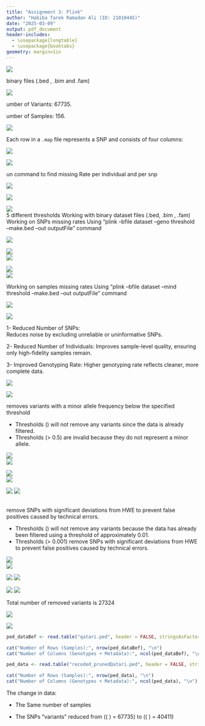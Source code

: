 ```yaml
---
title: "Assignment 3: Plink"
author: "Habiba Tarek Ramadan Ali (ID: 21010445)"
date: "2025-03-09"
output: pdf_document
header-includes:
  - \usepackage{longtable}
  - \usepackage{booktabs}
geometry: margin=1in
---
```


\LARGE \textbf {Part 1: Plink Walkthrough}

\Large \textbf {Task 1.1: Installation}  

![](/home/habiba/Pictures/installation.png)  
\Large \textbf {Task 1.2: Basic Commands}  

\large \textbf {Formats of files:} binary files (.bed , .bim and .fam) 

![](/home/habiba/Pictures/filesFormats.png)  
   
   
\large \textbf Number of Variants: 67735.  

\large \textbf Number of Samples: 156.  

![](/home/habiba/Pictures/firstcmd.png)  

\Large \textbf  {PLINK `.map` File Structure}  

Each row in a `.map` file represents a SNP and consists of four columns:

\begin{longtable}{@{}ll@{}}
    \toprule
    \textbf{Column} & \textbf{Description} \\ \midrule
    1 & \textbf{Chromosome Number} – The chromosome on which the SNP is located  \\ 
    2 & \textbf{SNP ID} – Unique identifier for the SNP. \\ 
    3 & \textbf{Genetic Distance} – Position in centimorgans (cM). \\ 
    4 & \textbf{Base-pair Position} – Physical position on the chromosome. \\ 
    \bottomrule
\end{longtable}


![](/home/habiba/Pictures/mapHead.png)  
\vspace{0.5cm}  

\Large \textbf  {PLINK `.ped` File Structure}  


\begin{longtable}{@{}ll@{}}
    \toprule
    \textbf{Column} & \textbf{Description} \\ 
    1 & \textbf{FID} – Family ID.  \\ 
    2 & \textbf{IID} – Individual ID. \\ 
    3 & \textbf{F} – Father ID. \\ 
    4 & \textbf{M} – Mother ID. \\ 
    5 & \textbf{SEX} – Sex. \\ 
    6 & \textbf{PHENOTYPE} – 1 , 2 or -9 for unknown. \\ 
    7+ & \textbf{SNPs} – SNP genotype data (two columns per SNP). \\ 
    \bottomrule
\end{longtable}

![](/home/habiba/Pictures/pedHead.png)  
\vspace{2cm}  

\Large \textbf Run \textbf{"Missing out"} command to find missing Rate per individual \textbf{"imiss file"} and per snp \textbf{"lmiss file"} 

\begin{longtable}{@{}ll@{}}
    \toprule
    \textbf{Statistic} & \textbf{Value} \\ 
    \midrule
    Total Variants & 67,735 \\ 
    Total Individuals & 156 \\ 
    Males & 49 \\ 
    Females & 107 \\ 
    Total Genotyping Rate & 0.998816 \(\left( \frac{156 \times 67735 - 1388}{156 \times 67735} \right)\) \\ 
    Sample Missing Data Report & \texttt{qatari.imiss} \\ 
    Variant-Based Missing Data Report & \texttt{qatari.lmiss} \\ 
    \bottomrule
\end{longtable}


![](/home/habiba/Pictures/missingOut.png)  
\vspace{4cm}  

\Large \textbf{PLINK `.imiss` File Structure} 

\begin{longtable}{@{}ll@{}}
    \toprule
    \textbf{Column} & \textbf{Description} \\ 
    \midrule
    1 & \textbf{FID} – Family ID.  \\ 
    2 & \textbf{IID} – Individual ID. \\ 
    3 & \textbf{MISS\_PHENO} – Y == Missing Phenotype. \\ 
    4 & \textbf{N\_MISS} – Number of missing genotype calls. \\ 
    5 & \textbf{N\_GENO} – Total number of genotype calls. \\ 
    6 & \textbf{F\_MISS} – Fraction of missing genotypes (\( \frac{N\_MISS}{N\_GENO} \)). \\ 
    \bottomrule
\end{longtable}  

![](/home/habiba/Pictures/imiss.png)  

\vspace{10pt}

\Large \textbf{PLINK `.lmiss` File Structure}

\begin{longtable}{@{}ll@{}}
    \toprule
    \textbf{Column} & \textbf{Description} \\ 
    \midrule
    1 & \textbf{CHR} – Chromosome number. \\ 
    2 & \textbf{SNP} – SNP ID. \\ 
    3 & \textbf{N\_MISS} – Number of missing genotype calls. \\ 
    4 & \textbf{N\_GENO} – Total number of genotype calls. \\ 
    5 & \textbf{F\_MISS} – Fraction of missing genotypes (\( \frac{N\_MISS}{N\_GENO} \)). \\ 
    \bottomrule
\end{longtable}  

![](/home/habiba/Pictures/lmiss.png)  
\phantomsection
\label{page5}
\Large \textbf{Conduct the Missing Call Rate Analysis} 5 different thresholds
Working with binary dataset files  (.bed, .bim , .fam)
Working on SNPs missing rates
Using "plink --bfile dataset --geno threshold --make.bed --out outputFile" command  

\begin{longtable}{@{}ll@{}}
    \toprule
    \textbf{part} & \textbf{description} \\ 
    \midrule
    --bfile & to use a dataset in binary format \\ 
    --geno & filters SNPs based on missing genotype rates \\ 
    --make-bed & This outputs the filtered data in binary PLINK format".bed , .bim and .fam"\\ 
    --out & prefix for the output files \\ 
    \bottomrule
\end{longtable}

![](/home/habiba/Pictures/thre0001.png)   


![](/home/habiba/Pictures/thre001.png)  
![](/home/habiba/Pictures/thre007.png)  

![](/home/habiba/Pictures/thre01.png)  
![](/home/habiba/Pictures/thre05.png)  
\begin{longtable}{@{}ll@{}}
    \toprule
    \textbf{Parameter} & \textbf{Description} \\ 
    \midrule
    \textbf{Threshold} & 0.0001 - 001 \\ 
    \textbf{Total SNPs Before Filtering} & 67735 \\ 
    \textbf{Filtered SNPs} & 12509 \\ 
    \textbf{Remaining SNPs} & 55226 \\ 
    \bottomrule
\end{longtable}

\begin{longtable}{@{}ll@{}}
    \toprule
    \textbf{Parameter} & \textbf{Description} \\ 
    \midrule
    \textbf{Threshold} & 0.007 - 0.01 - 0.05 - +\\ 
    \textbf{Total SNPs Before Filtering} & 67735 \\ 
    \textbf{Filtered SNPs} & 0 \\ 
    \textbf{Remaining SNPs} & 67735 \\ 
    \bottomrule
\end{longtable}

\vspace{6cm}
Working on samples missing rates
Using "plink --bfile dataset --mind threshold --make.bed --out outputFile" command  

\begin{longtable}{@{}ll@{}}
    \toprule
    \textbf{part} & \textbf{description} \\ 
    \midrule
    --bfile & to use a dataset in binary format \\ 
    --mind & filters Samples based on missing genotype rates \\ 
    --make-bed & This outputs the filtered data in binary PLINK format".bed , .bim and .fam"\\ 
    --out & prefix for the output files \\ 
    \bottomrule
\end{longtable}

![](/home/habiba/Pictures/mind.png) 
\begin{longtable}{@{}ll@{}}
    \toprule
    \textbf{Parameter} & \textbf{Description} \\ 
    \midrule
    \textbf{Threshold} &  0.05  \\ 
    \textbf{Total samples Before Filtering} & 156 \\ 
    \textbf{Filtered samples} & 0 \\ 
    \textbf{Remaining samples} & 156 \\ 
    \bottomrule
\end{longtable}

![](/home/habiba/Pictures/mind2.png) 

\begin{longtable}{@{}ll@{}}
    \toprule
    \textbf{Parameter} & \textbf{Description} \\ 
    \midrule
    \textbf{Threshold} &  0.005  \\ 
    \textbf{Total samples Before Filtering} & 156 \\ 
    \textbf{Filtered samples} & 6 \\ 
    \textbf{Remaining samples} & 150 \\ 
    \bottomrule
\end{longtable}

\Large \textbf{How the data Quality control affected the dataset:} 

1- Reduced Number of SNPs:  
   Reduces noise by excluding unreliable or uninformative SNPs.  
     
2- Reduced Number of Individuals: 
   Improves sample-level quality, ensuring only high-fidelity samples remain. 

3- Improved Genotyping Rate: 
   Higher genotyping rate reflects cleaner, more complete data.

\vspace{6cm}
\LARGE \textbf{Part 2: Quality Control using PLINK} 

![](/home/habiba/Pictures/freq.png)  

\Large \textbf{Minor Allele Frequency}  

![](/home/habiba/Pictures/freqHead.png) 
\begin{longtable}{@{}ll@{}}
    \toprule
    \textbf{Column} & \textbf{Description} \\ 
    \textbf{ID} & SNP identifier\\ 
    \textbf{REF} & Reference allele (major allele) \\ 
    \textbf{ALT} & Alternative allele (minor allele) \\ 
    \textbf{ALT\_FREQS} & Frequency of the minor allele \\ 
    \textbf{OBS\_CT} & Number of observed alleles  \\ 
    \bottomrule
\end{longtable}
\vspace{4cm}
\Large \textbf{QC using different tests with different threshold:}  

\textbf{1. MAF:}
removes variants with a minor allele frequency below the specified threshold 
\section*{Variants Removed vs. MAF Threshold}
\begin{longtable}{@{}ll@{}}
  \toprule
\textbf{MAF Threshold on Missing rate} & \textbf{Variants Removed} \\
\midrule
  0.05-                  & 0                      \\
  0.06                   & 4067                      \\
  0.1                 & 16606                       \\
\bottomrule
\end{longtable}
- Thresholds \(\leq 0.05\)  will not remove any variants since the data is already filtered.
- Thresholds \(> 0.5\) are invalid because they do not represent a minor allele.

![](/home/habiba/Pictures/maf05.png)  
![](/home/habiba/Pictures/mafLog05.png) 



![](/home/habiba/Pictures/maf06.png)  
![](/home/habiba/Pictures/mafLog06.png)  

![](/home/habiba/Pictures/maf1.png)
![](/home/habiba/Pictures/mafLog1.png)

\vspace{1cm}
\textbf{2. HWE:}  
remove SNPs with significant deviations from HWE to prevent false positives caused by technical errors.

\section*{Variants Removed vs. HWE Threshold}
\begin{longtable}{@{}ll@{}}
  \toprule
\textbf{HWE Threshold on P-value} & \textbf{Variants Removed} \\
\midrule
  0.001                  & 0                      \\
  0.0011                   & 32                      \\
  0.0009                 & 0                       \\
\bottomrule
\end{longtable}
- Thresholds \(\leq 0.001\) will not remove any variants because the data has already been filtered using a threshold of approximately 0.01.  
- Thresholds \(> 0.001\) remove SNPs with significant deviations from HWE to prevent false positives caused by technical errors.

![](/home/habiba/Pictures//hwe0009.png)  
![](/home/habiba/Pictures//hwe0009Log.png)  



![](/home/habiba/Pictures/hwe001.png) 
![](/home/habiba/Pictures/hwe001Log.png)  

![](/home/habiba/Pictures/hwe0011.png)
![](/home/habiba/Pictures/hwe0011Log.png) 

\vspace{3cm}
\textbf{3. GENO:}
\hyperref[page5]{Go to Page 5}  

\LARGE \textbf{The final version of your QC}  

Total number of removed variants is 27324

\begin{longtable}{@{}lll@{}}
  \toprule
  \textbf{Test} & \textbf{Threshold} & \textbf{Variants Removed} \\
  \midrule
  HWE   & 0.01  & 1076  \\
  MAF   & 0.1   & 13739 \\
  GENO  & 0.001 & 12509 \\
  \bottomrule
\end{longtable}

![](/home/habiba/Pictures/finalqc.png)  

\vspace{6cm}
\Large \textbf{Recoding the dataset:}  

![](/home/habiba/Pictures/recodedQatari.png)  

```r

ped_dataBef <- read.table("qatari.ped", header = FALSE, stringsAsFactors = FALSE)

cat("Number of Rows (Samples):", nrow(ped_dataBef), "\n")
cat("Number of Columns (Genotypes + Metadata):", ncol(ped_dataBef), "\n")

```


```r
ped_data <- read.table("recoded_prunedQatari.ped", header = FALSE, stringsAsFactors = FALSE)

cat("Number of Rows (Samples):", nrow(ped_data), "\n")
cat("Number of Columns (Genotypes + Metadata):", ncol(ped_data), "\n")

```

The change in data:  

- The Same number of samples  

- The SNPs "variants" reduced from (\( \frac{135476-6}{2} \) = 67735) to (\( \frac{80828-6}{2} \) = 40411)